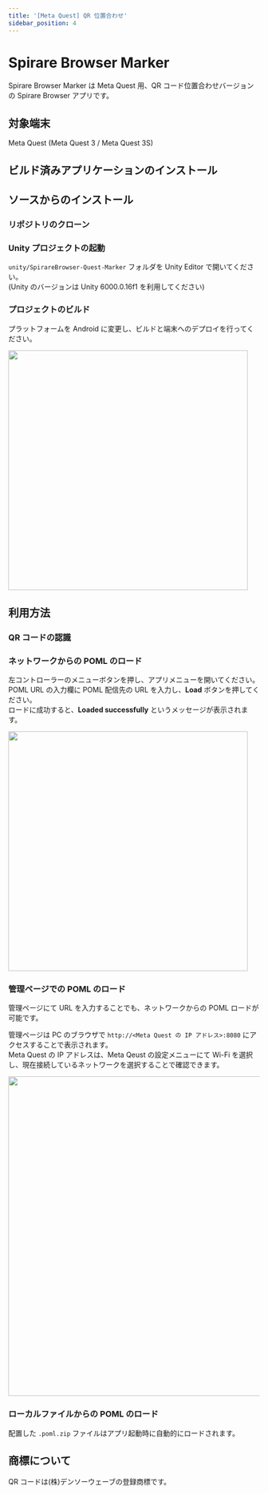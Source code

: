```yaml
---
title: '[Meta Quest] QR 位置合わせ'
sidebar_position: 4
---
```





# Spirare Browser Marker

Spirare Browser Marker は Meta Quest 用、QR コード位置合わせバージョンの Spirare Browser アプリです。

## 対象端末
Meta Quest (Meta Quest 3 / Meta Quest 3S)

## ビルド済みアプリケーションのインストール

<SpirareBrowserAppInstall />

## ソースからのインストール

### リポジトリのクローン

<SpirareBrowserCloneRepository />

### Unity プロジェクトの起動

`unity/SpirareBrowser-Quest-Marker` フォルダを Unity Editor で開いてください。  
(Unity のバージョンは Unity 6000.0.16f1 を利用してください)

### プロジェクトのビルド

プラットフォームを Android に変更し、ビルドと端末へのデプロイを行ってください。

<img width="480" src={BuildSettings} />

## 利用方法

### QR コードの認識

<SpirareBrowserQRDetection />

### ネットワークからの POML のロード

左コントローラーのメニューボタンを押し、アプリメニューを開いてください。  
POML URL の入力欄に POML 配信先の URL を入力し、**Load** ボタンを押してください。  
ロードに成功すると、**Loaded successfully** というメッセージが表示されます。

<img width="480" class="border" src={SpirareBrowserMenuContentLoad} />

### 管理ページでの POML のロード

管理ページにて URL を入力することでも、ネットワークからの POML ロードが可能です。

管理ページは PC のブラウザで `http://<Meta Quest の IP アドレス>:8080` にアクセスすることで表示されます。  
Meta Quest の IP アドレスは、Meta Qeust の設定メニューにて Wi-Fi を選択し、現在接続しているネットワークを選択することで確認できます。

<img width="640" src={SpirareBrowserManagementPageTopImage} />

### ローカルファイルからの POML のロード

<SpirareBrowserQuestMarkerPomlPlacement />

配置した `.poml.zip` ファイルはアプリ起動時に自動的にロードされます。

## 商標について

QR コードは(株)デンソーウェーブの登録商標です。
